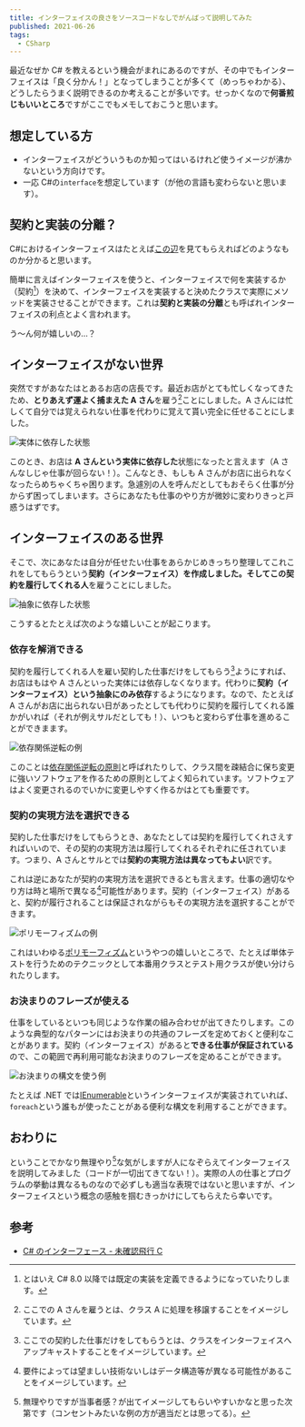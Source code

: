 ```yaml
---
title: インターフェイスの良さをソースコードなしでがんばって説明してみた
published: 2021-06-26
tags:
  - CSharp
---
```


最近なぜか C# を教えるという機会がまれにあるのですが、その中でもインターフェイスは「良く分かん！」となってしまうことが多くて（めっちゃわかる）、どうしたらうまく説明できるのか考えることが多いです。せっかくなので**何番煎じもいいところ**ですがここでもメモしておこうと思います。

## 想定している方

- インターフェイスがどういうものか知ってはいるけれど使うイメージが沸かないという方向けです。
- 一応 C#の`interface`を想定しています（が他の言語も変わらないと思います）。

## 契約と実装の分離？

C#におけるインターフェイスはたとえば[この辺](https://docs.microsoft.com/ja-jp/dotnet/csharp/fundamentals/types/interfaces)を見てもらえればどのようなものか分かると思います。

簡単に言えばインターフェイスを使うと、インターフェイスで何を実装するか（契約[^契約について]）を決めて、インターフェイスを実装すると決めたクラスで実際にメソッドを実装させることができます。これは**契約と実装の分離**とも呼ばれインターフェイスの利点とよく言われます。

う～ん何が嬉しいの…？

## インターフェイスがない世界

突然ですがあなたはとあるお店の店長です。最近お店がとても忙しくなってきたため、**とりあえず運よく捕まえた A さん**を雇う[^雇うとは]ことにしました。A さんには忙しくて自分では覚えられない仕事を代わりに覚えて貰い完全に任せることにしました。

![実体に依存した状態](./img/interface1.JPG)

このとき、お店は **A さんという実体に依存した**状態になったと言えます（A さんなしじゃ仕事が回らない！）。こんなとき、もしも A さんがお店に出られなくなったらめちゃくちゃ困ります。急遽別の人を呼んだとしてもおそらく仕事が分からず困ってしまいます。さらにあなたも仕事のやり方が微妙に変わりきっと戸惑うはずです。

## インターフェイスのある世界

そこで、次にあなたは自分が任せたい仕事をあらかじめきっちり整理してこれこれをしてもらうという**契約（インターフェイス）**を作成しました。そしてこの**契約を履行してくれる人**を雇うことにしました。

![抽象に依存した状態](./img/interface2.JPG)

こうするとたとえば次のような嬉しいことが起こります。

### 依存を解消できる

契約を履行してくれる人を雇い契約した仕事だけをしてもらう[^契約した仕事]ようにすれば、お店はもはや A さんといった実体には依存しなくなります。代わりに**契約（インターフェイス）という抽象にのみ依存**するようになります。なので、たとえば A さんがお店に出られない日があったとしても代わりに契約を履行してくれる誰かがいれば（それが例えサルだとしても！）、いつもと変わらず仕事を進めることができまます。

![依存関係逆転の例](./img/interface3.JPG)

このことは[依存関係逆転の原則](https://ja.wikipedia.org/wiki/%e4%be%9d%e5%ad%98%e6%80%a7%e9%80%86%e8%bb%a2%e3%81%ae%e5%8e%9f%e5%89%87)と呼ばれたりして、クラス間を疎結合に保ち変更に強いソフトウェアを作るための原則としてよく知られています。ソフトウェアはよく変更されるのでいかに変更しやすく作るかはとても重要です。

### 契約の実現方法を選択できる

契約した仕事だけをしてもらうとき、あなたとしては契約を履行してくれさえすればいいので、その契約の実現方法は履行してくれるそれぞれに任されています。つまり、A さんとサルとでは**契約の実現方法は異なってもよい**訳です。

これは逆にあなたが契約の実現方法を選択できるとも言えます。仕事の適切なやり方は時と場所で異なる[^異なるとは]可能性があります。契約（インターフェイス）があると、契約が履行されることは保証されながらもその実現方法を選択することができます。

![ポリモーフィズムの例](./img/interface5.JPG)

これはいわゆる[ポリモーフィズム](https://ja.wikipedia.org/wiki/%E3%83%9D%E3%83%AA%E3%83%A2%E3%83%BC%E3%83%95%E3%82%A3%E3%82%BA%E3%83%A0)というやつの嬉しいところで、たとえば単体テストを行うためのテクニックとして本番用クラスとテスト用クラスが使い分けられたりします。

### お決まりのフレーズが使える

仕事をしているといつも同じような作業の組み合わせが出てきたりします。このような典型的なパターンにはお決まりの共通のフレーズを定めておくと便利なことがあります。契約（インターフェイス）があると**できる仕事が保証されている**ので、この範囲で再利用可能なお決まりのフレーズを定めることができます。

![お決まりの構文を使う例](./img/interface4.JPG)

たとえば .NET では[IEnumerable](https://docs.microsoft.com/ja-jp/dotnet/api/system.collections.generic.ienumerable-1?view=net-5.0)というインターフェイスが実装されていれば、`foreach`という誰もが使ったことがある便利な構文を利用することができます。

## おわりに

ということでかなり無理やり[^人に]な気がしますが人になぞらえてインターフェイスを説明してみました（コードが一切出てきてない！）。実際の人の仕事とプログラムの挙動は異なるものなので必ずしも適当な表現ではないと思いますが、インターフェイスという概念の感触を掴むきっかけにしてもらえたら幸いです。

## 参考

- [C# のインターフェース - 未確認飛行 C](https://ufcpp.net/study/csharp/oo_interface.html)

[^契約について]: とはいえ C# 8.0 以降では既定の実装を定義できるようになっていたりします。
[^雇うとは]: ここでの A さんを雇うとは、クラス A に処理を移譲することをイメージしています。
[^契約した仕事]: ここでの契約した仕事だけをしてもらうとは、クラスをインターフェイスへアップキャストすることをイメージしています。
[^異なるとは]: 要件によっては望ましい技術ないしはデータ構造等が異なる可能性があることをイメージしています。
[^人に]: 無理やりですが当事者感？が出てイメージしてもらいやすいかなと思った次第です（コンセントみたいな例の方が適当だとは思ってる）。
